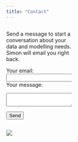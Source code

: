 ```yaml
---
title: "Contact"
---
```


::: {columns}
::: {.column width="35%"}
Send a message to start a conversation about your data and modelling needs. Simon will email you right back.

<form action="https://formspree.io/f/mrgwqwgd" method="POST">

<label> Your email: <input type="email" name="email"> </label> <label> Your message:

```{=html}
<textarea name="message"></textarea>
```
</label> <button type="submit">Send</button>

</form>
:::

::: {.column width="2.5%"}
:::

::: {.column width="60%"}
![](Images/DSCxx38.JPG)
:::
:::
